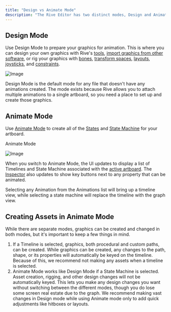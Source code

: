```yaml
---
title: "Design vs Animate Mode"
description: "The Rive Editor has two distinct modes, Design and Animate. Switching between modes changes the interface to show the appropriate tools and options."
---
```


## Design Mode


Use Design Mode to prepare your graphics for animation. This is where you can design your own graphics with Rive's [tools](../interface-overview/toolbar), [import graphics from other software](./importing-assets), or rig your graphics with [bones](../manipulating-shapes/bones), [transform spaces](./transform-spaces), [layouts](https://rive.app/docs/editor/layouts/layouts-overview), [joysticks](https://rive.app/docs/editor/manipulating-shapes/joysticks), and [constraints](../constraints/).


![Image](/images/editor/fundamentals/20e1fd48-e050-46b1-a657-b7c2bd00e988.webp)

Design Mode is the default mode for any file that doesn't have any animations created. The mode exists because Rive allows you to attach multiple animations to a single artboard, so you need a place to set up and create those graphics.

## Animate Mode


Use [Animate Mode](../animate-mode/) to create all of the [States](https://rive.app/docs/editor/state-machine/states) and [State Machine](../state-machine/) for your artboard.


Animate Mode

![Image](/images/editor/fundamentals/717ebbbc-e4e9-4f90-8124-d5a4043bcb3c.webp)


When you switch to Animate Mode, the UI updates to display a list of Timelines and State Machine associated with the [active artboard](./artboards#active-artboard). The [Inspector](https://rive.app/docs/editor/interface-overview/inspector) also updates to show key buttons next to any property that can be animated.

Selecting any Animation from the Animations list will bring up a timeline view, while selecting a state machine will replace the timeline with the graph view.

## Creating Assets in Animate Mode

While there are separate modes, graphics can be created and changed in both modes, but it's important to keep a few things in mind.

1. If a Timeline is selected, graphics, both procedural and custom paths, can be created. While graphics can be created, any changes to the path, shape, or its properties will automatically be keyed on the timeline. Because of this, we recommend not making any assets when a timeline is selected.
2. Animate Mode works like Design Mode if a State Machine is selected. Asset creation, rigging, and other design changes will not be automatically keyed. This lets you make any design changes you want without switching between the different modes, though you do lose some screen real estate due to the graph. We recommend making vast changes in Design mode while using Animate mode only to add quick adjustments like hitboxes or layouts.

